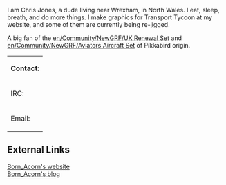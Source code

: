 I am Chris Jones, a dude living near Wrexham, in North Wales. I eat, sleep, breath, and do more things. I make graphics for Transport Tycoon at my website, and some of them are currently being re-jigged.

A big fan of the [[en/Community/NewGRF/UK Renewal Set]] and [[en/Community/NewGRF/Aviators Aircraft Set]] of Pikkabird origin.


{|
|'''Contact:'''
|-
|IRC:
|[irc://irc.quakenet.org/tycoon #tycoon] as Born_Acorn <br> [irc://irc.freenode.org/OpenTTD #OpenTTD] as Born_Acorn
|-
|Email:
|[mailto:bornacorn@bornacorn.com bornacorn]
|}


==External Links==
[http://www.tt-terminal.co.uk Born_Acorn's website]<br>
[http://blog.bornacorn.com Born_Acorn's blog]